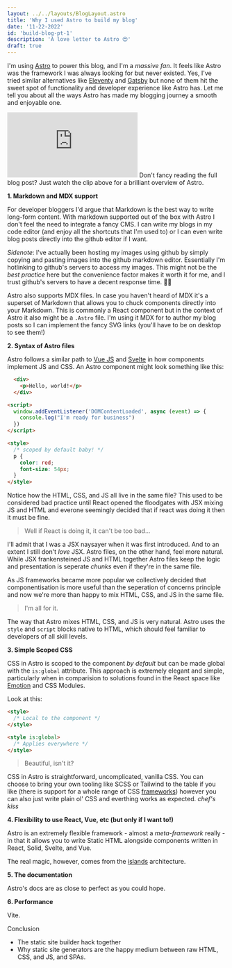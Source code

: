 ```yaml
---
layout: ../../layouts/BlogLayout.astro
title: 'Why I used Astro to build my blog'
date: '11-22-2022'
id: 'build-blog-pt-1'
description: 'A love letter to Astro 😍'
draft: true
---
```



I'm using [Astro](https://astro.build/) to power this blog, and I'm a _massive fan_. It feels like Astro was the framework I was always looking for but never existed. Yes, I've tried similar alternatives like [Eleventy](https://www.11ty.dev/) and [Gatsby](https://www.gatsbyjs.com/) but none of them hit the sweet spot of functionality and developer experience like Astro has. Let me tell you about all the ways Astro has made my blogging journey a smooth and enjoyable one.

<iframe class="video" src="https://www.youtube.com/embed/dsTXcSeAZq8" title="YouTube video player" frameborder="0" allow="accelerometer; autoplay; clipboard-write; encrypted-media; gyroscope; picture-in-picture; web-share" allowfullscreen></iframe>
Don't fancy reading the full blog post? Just watch the clip above for a brilliant overview of Astro.

**1. Markdown and MDX support**

For developer bloggers I'd argue that Markdown is the best way to write long-form content. With markdown supported out of the box with Astro I don't feel the need to integrate a fancy CMS. I can write my blogs in my code editor (and enjoy all the shortcuts that I'm used to) or I can even write blog posts directly into the github editor if I want.

_Sidenote_: I've actually been hosting my images using github by simply copying and pasting images into the github markdown editor. Essentially I'm hotlinking to github's servers to access my images. This might not be the _best practice_ here but the convenience factor makes it worth it for me, and I trust github's servers to have a decent response time. 🤷‍♂️

Astro also supports MDX files. In case you haven't heard of MDX it's a superset of Markdown that allows you to chuck components directly into your Markdown. This is commonly a React component but in the context of Astro it also might be a `.Astro` file. I'm using it MDX for to author my blog posts so I can implement the fancy SVG links (you'll have to be on desktop to see them!)


**2. Syntax of Astro files**

Astro follows a similar path to [Vue JS](https://vuejs.org/) and [Svelte](https://svelte.dev/) in how components implement JS and CSS. An Astro component might look something like this:

```html
  <div>
    <p>Hello, world!</p>
  </div>

<script>
  window.addEventListener('DOMContentLoaded', async (event) => {
    console.log("I'm ready for business")
  })
</script>

<style>
  /* scoped by default baby! */
  p {
    color: red;
    font-size: 54px;
  }
</style>
```

Notice how the HTML, CSS, and JS all live in the same file? This used to be considered bad practice until React opened the floodgates with JSX mixing JS and HTML and everone seemingly decided that if react was doing it then it must be fine.

> Well if React is doing it, it can't be too bad...

I'll admit that I was a JSX naysayer when it was first introduced. And to an extent I still don't _love_ JSX. Astro files, on the other hand, feel more natural. While JSX frankensteined JS and HTML together Astro files keep the logic and presentation is seperate _chunks_ even if they're in the same file.

As JS frameworks became more popular we collectively decided that componentisation is more useful than the seperation of concerns principle and now we're more than happy to mix HTML, CSS, and JS in the same file.

> I'm all for it.

The way that Astro mixes HTML, CSS, and JS is very natural. Astro uses the `style` and `script` blocks native to HTML, which should feel familiar to developers of all skill levels.


**3. Simple Scoped CSS**

CSS in Astro is scoped to the component _by default_ but can be made global with the `is:global` attribute. This approach is extremely elegant and simple, particularly when in comparision to solutions found in the React space like [Emotion](https://emotion.sh/docs/introduction) and CSS Modules.

Look at this:

```html
<style>
  /* Local to the component */
</style>

<style is:global>
  /* Applies everywhere */
</style>
```

> Beautiful, isn't it?

CSS in Astro is straightforward, uncomplicated, vanilla CSS. You can choose to bring your own tooling like SCSS or Tailwind to the table if you like (there is support for a whole range of CSS [frameworks](https://docs.astro.build/en/guides/styling/#css-integrations)) however you can also just write plain ol' CSS and everthing works as expected. *chef's kiss*

**4. Flexibility to use React, Vue, etc (but only if I want to!)**

Astro is an extremely flexible framework - almost a _meta-framework_ really - in that it allows you to write Static HTML alongside components written in React, Solid, Svelte, and Vue.

The real magic, however, comes from the [islands](https://docs.astro.build/en/concepts/islands/) architecture.

**5. The documentation**

Astro's docs are as close to perfect as you could hope.

**6. Performance**

Vite.

Conclusion

- The static site builder hack together
- Why static site generators are the happy medium between raw HTML, CSS, and JS, and SPAs.
